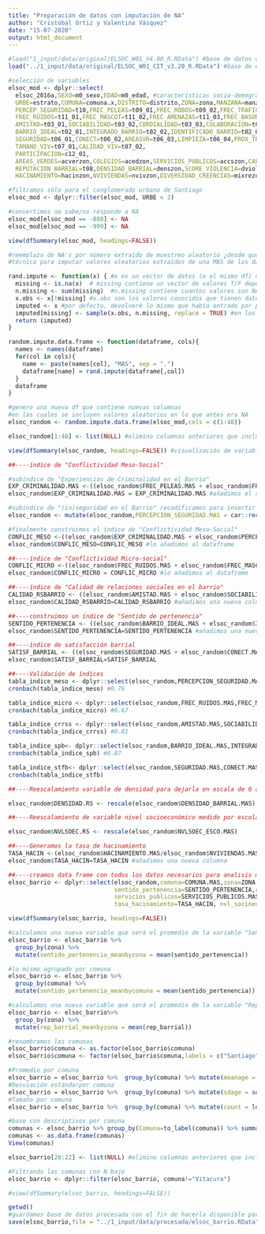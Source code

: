 ```yaml
---
title: "Preparación de datos con imputación de NA"
author: "Cristóbal Ortiz y Valentina Vásquez"
date: "15-07-2020"
output: html_document
---
```


```r
#load("1_input/data/original/ELSOC_W01_V4.00_R.RData") #base de datos ola 1
load("../1_input/data/original/ELSOC_W01_CIT_v3.20_R.RData") #base de datos ola 1 + CIT
```

```r
#selección de variables
elsoc_mod <- dplyr::select(
  elsoc_2016a,SEXO=m0_sexo,EDAD=m0_edad, #características socio-demográficas
  URBE=estrato,COMUNA=comuna.x,DISTRITO=distrito,ZONA=zona,MANZANA=manzana, #identificadores geo-espaciales
  PERCEP_SEGURIDAD=t10,FREC_PELEAS=t09_01,FREC_ROBOS=t09_02,FREC_TRAFICO=t09_03, #conflicto meso-social
  FREC_RUIDOS=t11_01,FREC_MASCOT=t11_02,FREC_AMENAZAS=t11_03,FREC_BASURA=t11_04, #conflicto micro social
  AMISTAD=t03_01,SOCIABILIDAD=t03_02,CORDIALIDAD=t03_03,COLABORACION=t03_04, #sociabilidad
  BARRIO_IDEAL=t02_01,INTEGRADO_BARRIO=t02_02,IDENTIFICADO_BARRIO=t02_03,PERTENENCIA_BARRIO=t02_04,CONFIANZA_VECINOS=t01, #spb
  SEGURIDAD=t06_01,CONECT=t06_02,AREASVR=t06_03,LIMPIEZA=t06_04,PROX_TRAB=t06_05,PROX_COL=t06_06,PROX_COM=t06_07,PROX_FAM=t06_08,
  TAMANO_VIV=t07_01,CALIDAD_VIV=t07_02,
  PARTICIPACION=c12_01,
  AREAS_VERDES=acverzon,COLEGIOS=acedzon,SERVICIOS_PUBLICOS=accszon,CALIDAD_AMBIENTAL=ambzon, #accesibilidad
  REPUTACION_BARRIAL=t08,DENSIDAD_BARRIAL=denszon,SCORE_VIOLENCIA=dviolzon,SCORE_SUSTRACCION=drobozon,
  HACINAMIENTO=hacinzon,NVIVIENDAS=nvivzon,DIVERSIDAD_CREENCIAS=mixrezon,NVLSOEC_ESCO=nivedzon,EXPO_HETE=sdedzon) #conflicto macro

#filtramos sólo para el conglomerado urbano de Santiago
elsoc_mod <- dplyr::filter(elsoc_mod, URBE < 2)

#convertimos no sabe/no responde a NA
elsoc_mod[elsoc_mod == -888] <- NA
elsoc_mod[elsoc_mod == -999] <- NA

view(dfSummary(elsoc_mod, headings=FALSE))

```

```r
#reemplazo de NA's por número extraído de muestreo aleatorio ¿desde que N es bueno hacer este proceso?
#técnica para imputar valores aleatorios extraídos de una MAS de los datos que son !NA (sivre para categóricas y cuantitativas)

rand.impute <- function(x) { #x es un vector de datos (o el mismo df) que puede contener NA
  missing <- is.na(x)  # missing contiene un vector de valores T/F dependiendo del NA de x
  n.missing <- sum(missing)  #n.missing contiene cuantos valores son NA dentro de x
  x.obs <- x[!missing] #x.obs son los valores conocidos que tienen dato diferente de NA en x
  imputed <- x #por defecto, devolveré lo mismo que había entrado por parámetro
  imputed[missing] <- sample(x.obs, n.missing, replace = TRUE) #en los valores que faltaban, los reemplazamos por una muestra de los que si conocemos (MAS)
  return (imputed)  
}

random.impute.data.frame <- function(dataframe, cols){
  names <- names(dataframe)
  for(col in cols){
    name <- paste(names[col], "MAS", sep = ".")
    dataframe[name] = rand.impute(dataframe[,col])
  }
  dataframe
}

#genero una nueva df que contiene nuevas columnas 
#en las cuales se incluyen valores aleatorios en lo que antes era NA
elsoc_random <- random.impute.data.frame(elsoc_mod,cols = c(1:48)) 

elsoc_random[1:48] <- list(NULL) #elimino columnas anteriores que incluían NA's

view(dfSummary(elsoc_random, headings=FALSE)) #visualización de variables 

```

```r

##----índice de "Conflictividad Meso-Social"

#subíndice de "Experiencias de Criminalidad en el Barrio"
EXP_CRIMINALIDAD.MAS <-((elsoc_random$FREC_PELEAS.MAS + elsoc_random$FREC_ROBOS.MAS + elsoc_random$FREC_TRAFICO.MAS)/3)
elsoc_random$EXP_CRIMINALIDAD.MAS = EXP_CRIMINALIDAD.MAS #añadimos el subíndice a la base de datos

#subíndice de "(in)seguridad en el Barrio" recodificamos para invertir los valores de respuesta de modo que mida inseguridad 
elsoc_random <- mutate(elsoc_random,PERCEPCION_SEGURIDAD.MAS = car::recode(elsoc_random$PERCEP_SEGURIDAD.MAS,"1 = 5; 2 = 4; 3 = 3; 4 = 2; 5 = 1"))

#finalmente construimos el índice de "Conflictividad Meso-Social"
CONFLIC_MESO <-((elsoc_random$EXP_CRIMINALIDAD.MAS + elsoc_random$PERCEP_SEGURIDAD.MAS)/4)
elsoc_random$CONFLIC_MESO=CONFLIC_MESO #lo añadimos al dataframe

##----índice de "Conflictividad Micro-social"
CONFLIC_MICRO <-((elsoc_random$FREC_RUIDOS.MAS + elsoc_random$FREC_MASCOT.MAS + elsoc_random$FREC_AMENAZAS.MAS + elsoc_random$FREC_BASURA.MAS)/4)
elsoc_random$CONFLIC_MICRO = CONFLIC_MICRO #lo añadimos al dataframe

##----índice de "Calidad de relaciones sociales en el barrio" 
CALIDAD_RSBARRIO <- ((elsoc_random$AMISTAD.MAS + elsoc_random$SOCIABILIDAD.MAS + elsoc_random$CORDIALIDAD.MAS + elsoc_random$COLABORACION.MAS)/4)
elsoc_random$CALIDAD_RSBARRIO=CALIDAD_RSBARRIO #añadimos una nueva columna "COHESION" al dataframe

##----construimos un índice de "Sentido de pertenencia"
SENTIDO_PERTENENCIA <- ((elsoc_random$BARRIO_IDEAL.MAS + elsoc_random$INTEGRADO_BARRIO.MAS + elsoc_random$IDENTIFICADO_BARRIO.MAS + elsoc_random$PERTENENCIA_BARRIO.MAS + elsoc_random$CONFIANZA_VECINOS.MAS)/5)
elsoc_random$SENTIDO_PERTENENCIA=SENTIDO_PERTENENCIA #añadimos una nueva columna "COHESION_BARRIAL" al dataframe

##----índice de satisfacción barrial
SATISF_BARRIAL <- ((elsoc_random$SEGURIDAD.MAS + elsoc_random$CONECT.MAS + elsoc_random$AREASVR.MAS + elsoc_random$LIMPIEZA.MAS + elsoc_random$PROX_TRAB.MAS + elsoc_random$PROX_COL.MAS + elsoc_random$PROX_COM.MAS + elsoc_random$PROX_FAM.MAS)/8)
elsoc_random$SATISF_BARRIAL=SATISF_BARRIAL

##----Validación de índices
tabla_indice_meso <- dplyr::select(elsoc_random,PERCEPCION_SEGURIDAD.MAS,FREC_PELEAS.MAS,FREC_ROBOS.MAS,FREC_TRAFICO.MAS)
cronbach(tabla_indice_meso) #0.76

tabla_indice_micro <- dplyr::select(elsoc_random,FREC_RUIDOS.MAS,FREC_MASCOT.MAS,FREC_AMENAZAS.MAS,FREC_BASURA.MAS)
cronbach(tabla_indice_micro) #0.67

tabla_indice_crrss <- dplyr::select(elsoc_random,AMISTAD.MAS,SOCIABILIDAD.MAS,CORDIALIDAD.MAS,COLABORACION.MAS)
cronbach(tabla_indice_crrss) #0.81

tabla_indice_spb<- dplyr::select(elsoc_random,BARRIO_IDEAL.MAS,INTEGRADO_BARRIO.MAS,IDENTIFICADO_BARRIO.MAS,PERTENENCIA_BARRIO.MAS,CONFIANZA_VECINOS.MAS)
cronbach(tabla_indice_spb) #0.87

tabla_indice_stfb<- dplyr::select(elsoc_random,SEGURIDAD.MAS,CONECT.MAS,AREASVR.MAS,PROX_TRAB.MAS,PROX_COL.MAS,PROX_COM.MAS,PROX_FAM.MAS)
cronbach(tabla_indice_stfb)

##----Reescalamiento variable de densidad para dejarla en escala de 0 a 1

elsoc_random$DENSIDAD.RS <- rescale(elsoc_random$DENSIDAD_BARRIAL.MAS)

##----Reescalamiento de variable nivel socioeconómico medido por escolaridad

elsoc_random$NVLSOEC.RS <- rescale(elsoc_random$NVLSOEC_ESCO.MAS)

##----Generamos la tasa de hacinamiento
TASA_HACIN <-(elsoc_random$HACINAMIENTO.MAS/elsoc_random$NVIVIENDAS.MAS)
elsoc_random$TASA_HACIN=TASA_HACIN #añadimos una nueva columna

```

```r

##----creamos data frame con todos los datos necesarios para analisis multinivel
elsoc_barrio <- dplyr::select(elsoc_random,comuna=COMUNA.MAS,zona=ZONA.MAS,distrito=DISTRITO.MAS,
                              sentido_pertenencia=SENTIDO_PERTENENCIA,conflicto_meso=CONFLIC_MESO,conflicto_micro=CONFLIC_MICRO,calidad_rrss=CALIDAD_RSBARRIO, rep_barrial=REPUTACION_BARRIAL.MAS,satisf_barrial=SATISF_BARRIAL,
                              servicios_publicos=SERVICIOS_PUBLICOS.MAS,densidad=DENSIDAD.RS, puntaje_violencia=SCORE_VIOLENCIA.MAS, puntaje_sustraccion=SCORE_SUSTRACCION.MAS, 
                              tasa_hacinamiento=TASA_HACIN, nvl_socioecon=NVLSOEC.RS, expo_hete=EXPO_HETE.MAS)

view(dfSummary(elsoc_barrio, headings=FALSE)) 

#calculamos una nueva variable que será el promedio de la variable "Sentido de Pertenencia" agrupada por zona
elsoc_barrio <- elsoc_barrio %>%
  group_by(zona) %>%
  mutate(sentido_pertenencia_meanbyzona = mean(sentido_pertenencia))

#lo mismo agrupado por comuna
elsoc_barrio <- elsoc_barrio %>%
  group_by(comuna) %>%
  mutate(sentido_pertenencia_meanbycomuna = mean(sentido_pertenencia))

#calculamos una nueva variable que será el promedio de la variable "Reputación Barrial" agrupada por zona
elsoc_barrio <- elsoc_barrio%>%
  group_by(zona) %>%
  mutate(rep_barrial_meanbyzona = mean(rep_barrial))

#renombramos las comunas 
elsoc_barrio$comuna <- as.factor(elsoc_barrio$comuna)
elsoc_barrio$comuna <- factor(elsoc_barrio$comuna,labels = c("Santiago", "Cerrillos", "Cerro Navia", "Conchali", "El Bosque", "Estacion Central", "Huechuraba","Independencia", "La Cisterna", "La Florida", "La Granja", "La Pintana", "La Reina", "Las Condes", "Lo Barnechea", "Lo Espejo", "Lo Prado", "Macul", "Maipu", "Nnunnoa", "Pedro Aguirre Cerda", "Pennialolen", "Providencia", "Pudahuel", "Quilicura", "Quinta Normal", "Recoleta", "Renca", "San Joaquin", "San Miguel", "San Ramon", "Vitacura", "Puente Alto", "San Bernardo", "Padre Hurtado"))

#Promedio por comuna
elsoc_barrio = elsoc_barrio %>%  group_by(comuna) %>% mutate(meanage = mean(sentido_pertenencia))
#Desviación estándarpor comuna
elsoc_barrio = elsoc_barrio %>%  group_by(comuna) %>% mutate(sdage = sd(sentido_pertenencia,))
#Tamaño por comuna
elsoc_barrio = elsoc_barrio %>%  group_by(comuna) %>% mutate(count = length(comuna))

#base con descriptivos por comuna 
comunas <- elsoc_barrio %>% group_by(Comuna=to_label(comuna)) %>% summarise("Promedio Sentido de Pertenencia"=mean(meanage), "SD Sentido de Pertenencia"=mean(sdage), N=mean(count)) #%>% print(n = nrow(.))
comunas <- as.data.frame(comunas)
View(comunas)

elsoc_barrio[20:22] <- list(NULL) #elimino columnas anteriores que incluían NA's

#Filtrando las comunas con N bajo
elsoc_barrio <- dplyr::filter(elsoc_barrio, comuna!="Vitacura")

#view(dfSummary(elsoc_barrio, headings=FALSE)) 

getwd()
#guardamos base de datos procesada con el fin de hacerla disponible para el análisis 
save(elsoc_barrio,file = "../1_input/data/procesada/elsoc_barrio.RData")
```

